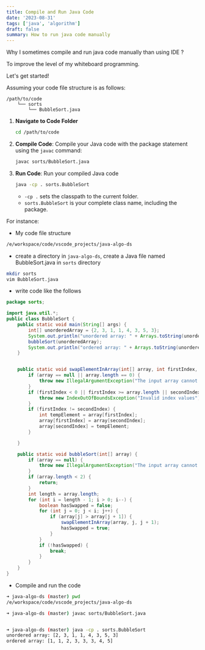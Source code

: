 ```yaml
---
title: Compile and Run Java Code
date: '2023-08-31'
tags: ['java', 'algorithm']
draft: false
summary: How to run java code manually
---
```


Why I sometimes compile and run java code manually than using IDE ?

To improve the level of my whiteboard programming.

Let's get started!

Assuming your code file structure is as follows:

```
/path/to/code
    └── sorts
        └── BubbleSort.java
```

1. **Navigate to Code Folder**

   ```bash
   cd /path/to/code
   ```

2. **Compile Code**: Compile your Java code with the package statement using the `javac` command:

   ```bash
   javac sorts/BubbleSort.java
   ```

3. **Run Code**: Run your compiled Java code

   ```bash
   java -cp . sorts.BubbleSort
   ```

   - `-cp .` sets the classpath to the current folder.

   * `sorts.BubbleSort` is your complete class name, including the package.

For instance:

- My code file structure

```bash
/e/workspace/code/vscode_projects/java-algo-ds
```

- create a directory in `java-algo-ds`, create a Java file named BubbleSort.java in `sorts` directory

```bash
mkdir sorts
vim BubbleSort.java
```

- write code like the follows

```java
package sorts;

import java.util.*;
public class BubbleSort {
    public static void main(String[] args) {
        int[] unorderedArray = {2, 3, 1, 1, 4, 3, 5, 3};
        System.out.println("unordered array: " + Arrays.toString(unorderedArray));
        bubbleSort(unorderedArray);
        System.out.println("ordered array: " + Arrays.toString(unorderedArray));
    }


    public static void swapElementInArray(int[] array, int firstIndex, int secondIndex) {
        if (array == null || array.length == 0) {
            throw new IllegalArgumentException("The input array cannot be null or empty");
        }
        if (firstIndex < 0 || firstIndex >= array.length || secondIndex < 0 || secondIndex >= array.length) {
            throw new IndexOutOfBoundsException("Invalid index values");
        }
        if (firstIndex != secondIndex) {
            int tempElement = array[firstIndex];
            array[firstIndex] = array[secondIndex];
            array[secondIndex] = tempElement;
        }

    }

    public static void bubbleSort(int[] array) {
        if (array == null) {
            throw new IllegalArgumentException("The input array cannot be null");
        }
        if (array.length < 2) {
            return;
        }
        int length = array.length;
        for (int i = length - 1; i > 0; i--) {
            boolean hasSwapped = false;
            for (int j = 0; j < i; j++) {
                if (array[j] > array[j + 1]) {
                    swapElementInArray(array, j, j + 1);
                    hasSwapped = true;
                }
            }
            if (!hasSwapped) {
                break;
            }
        }
    }
}
```

- Compile and run the code

```bash
➜ java-algo-ds (master) pwd
/e/workspace/code/vscode_projects/java-algo-ds

➜ java-algo-ds (master) javac sorts/BubbleSort.java


➜ java-algo-ds (master) java -cp . sorts.BubbleSort
unordered array: [2, 3, 1, 1, 4, 3, 5, 3]
ordered array: [1, 1, 2, 3, 3, 3, 4, 5]
```
